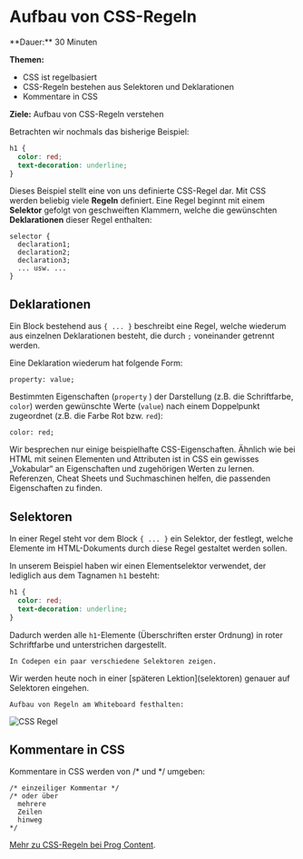
# Aufbau von CSS-Regeln

<Callout>
  **Dauer:** 30 Minuten

  **Themen:**
  - CSS ist regelbasiert
  - CSS-Regeln bestehen aus Selektoren und Deklarationen
  - Kommentare in CSS

  **Ziele:** Aufbau von CSS-Regeln verstehen
</Callout>

Betrachten wir nochmals das bisherige Beispiel:

```css
h1 {
  color: red;
  text-decoration: underline;
}
```

Dieses Beispiel stellt eine von uns definierte CSS-Regel dar. Mit CSS werden 
beliebig viele **Regeln** definiert. Eine Regel beginnt mit einem **Selektor**
gefolgt von geschweiften Klammern, welche die gewünschten **Deklarationen**
dieser Regel enthalten:

```
selector {
  declaration1;
  declaration2;
  declaration3;
  ... usw. ...
}
```

## Deklarationen

Ein Block bestehend aus `{ ... }` beschreibt eine Regel, welche 
wiederum aus einzelnen Deklarationen besteht, die durch `;` 
voneinander getrennt werden.

Eine Deklaration wiederum hat folgende Form:

```
property: value;
```

Bestimmten Eigenschaften (`property` ) der Darstellung 
(z.B. die Schriftfarbe, `color`) werden gewünschte Werte 
(`value`) nach einem Doppelpunkt zugeordnet (z.B. die 
Farbe Rot bzw. `red`):

```
color: red;
```

<Callout type="info">
Wir besprechen nur einige beispielhafte CSS-Eigenschaften.
Ähnlich wie bei HTML mit seinen Elementen und Attributen
ist in CSS ein gewisses „Vokabular“ an Eigenschaften und 
zugehörigen Werten zu lernen. Referenzen, Cheat Sheets und 
Suchmaschinen helfen, die passenden Eigenschaften zu finden.
</Callout>

## Selektoren

In einer Regel steht vor dem Block `{ ... }` ein Selektor,
der festlegt, welche Elemente im HTML-Dokuments durch diese Regel 
gestaltet werden sollen. 

In unserem Beispiel haben wir einen Elementselektor verwendet,
der lediglich aus dem Tagnamen `h1` besteht:

```css
h1 {
  color: red;
  text-decoration: underline;
}
```

Dadurch werden alle `h1`-Elemente (Überschriften erster Ordnung)
in roter Schriftfarbe und unterstrichen dargestellt.

```
In Codepen ein paar verschiedene Selektoren zeigen.
```

<Callout type="info">
Wir werden heute noch in einer [späteren Lektion](selektoren) 
genauer auf Selektoren eingehen.
</Callout>

```
Aufbau von Regeln am Whiteboard festhalten:
```

![CSS Regel](/images/web-prog/regel.png)


## Kommentare in CSS

Kommentare in CSS werden von /* und */ umgeben:

```
/* einzeiliger Kommentar */
/* oder über
  mehrere
  Zeilen
  hinweg
*/
```

[Mehr zu CSS-Regeln bei Prog Content](https://www.progcontent.com/css-kompakt/regeln).

